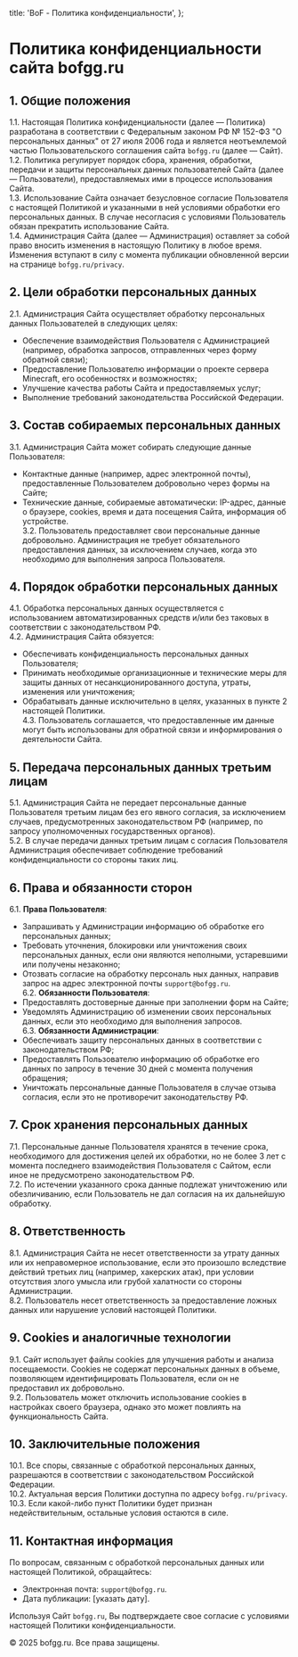   title: 'BoF - Политика конфиденциальности',
};

# Политика конфиденциальности сайта bofgg.ru

## 1. Общие положения

1.1. Настоящая Политика конфиденциальности (далее — Политика) разработана в соответствии с Федеральным законом РФ № 152-ФЗ "О персональных данных" от 27 июля 2006 года и является неотъемлемой частью Пользовательского соглашения сайта `bofgg.ru` (далее — Сайт).  
1.2. Политика регулирует порядок сбора, хранения, обработки, передачи и защиты персональных данных пользователей Сайта (далее — Пользователи), предоставляемых ими в процессе использования Сайта.  
1.3. Использование Сайта означает безусловное согласие Пользователя с настоящей Политикой и указанными в ней условиями обработки его персональных данных. В случае несогласия с условиями Пользователь обязан прекратить использование Сайта.  
1.4. Администрация Сайта (далее — Администрация) оставляет за собой право вносить изменения в настоящую Политику в любое время. Изменения вступают в силу с момента публикации обновленной версии на странице `bofgg.ru/privacy`.

## 2. Цели обработки персональных данных

2.1. Администрация Сайта осуществляет обработку персональных данных Пользователей в следующих целях:

- Обеспечение взаимодействия Пользователя с Администрацией (например, обработка запросов, отправленных через форму обратной связи);
- Предоставление Пользователю информации о проекте сервера Minecraft, его особенностях и возможностях;
- Улучшение качества работы Сайта и предоставляемых услуг;
- Выполнение требований законодательства Российской Федерации.

## 3. Состав собираемых персональных данных

3.1. Администрация Сайта может собирать следующие данные Пользователя:

- Контактные данные (например, адрес электронной почты), предоставленные Пользователем добровольно через формы на Сайте;
- Технические данные, собираемые автоматически: IP-адрес, данные о браузере, cookies, время и дата посещения Сайта, информация об устройстве.  
  3.2. Пользователь предоставляет свои персональные данные добровольно. Администрация не требует обязательного предоставления данных, за исключением случаев, когда это необходимо для выполнения запроса Пользователя.

## 4. Порядок обработки персональных данных

4.1. Обработка персональных данных осуществляется с использованием автоматизированных средств и/или без таковых в соответствии с законодательством РФ.  
4.2. Администрация Сайта обязуется:

- Обеспечивать конфиденциальность персональных данных Пользователя;
- Принимать необходимые организационные и технические меры для защиты данных от несанкционированного доступа, утраты, изменения или уничтожения;
- Обрабатывать данные исключительно в целях, указанных в пункте 2 настоящей Политики.  
  4.3. Пользователь соглашается, что предоставленные им данные могут быть использованы для обратной связи и информирования о деятельности Сайта.

## 5. Передача персональных данных третьим лицам

5.1. Администрация Сайта не передает персональные данные Пользователя третьим лицам без его явного согласия, за исключением случаев, предусмотренных законодательством РФ (например, по запросу уполномоченных государственных органов).  
5.2. В случае передачи данных третьим лицам с согласия Пользователя Администрация обеспечивает соблюдение требований конфиденциальности со стороны таких лиц.

## 6. Права и обязанности сторон

6.1. **Права Пользователя**:

- Запрашивать у Администрации информацию об обработке его персональных данных;
- Требовать уточнения, блокировки или уничтожения своих персональных данных, если они являются неполными, устаревшими или получены незаконно;
- Отозвать согласие на обработку персональ ных данных, направив запрос на адрес электронной почты `support@bofgg.ru`.  
  6.2. **Обязанности Пользователя**:
- Предоставлять достоверные данные при заполнении форм на Сайте;
- Уведомлять Администрацию об изменении своих персональных данных, если это необходимо для выполнения запросов.  
  6.3. **Обязанности Администрации**:
- Обеспечивать защиту персональных данных в соответствии с законодательством РФ;
- Предоставлять Пользователю информацию об обработке его данных по запросу в течение 30 дней с момента получения обращения;
- Уничтожать персональные данные Пользователя в случае отзыва согласия, если это не противоречит законодательству РФ.

## 7. Срок хранения персональных данных

7.1. Персональные данные Пользователя хранятся в течение срока, необходимого для достижения целей их обработки, но не более 3 лет с момента последнего взаимодействия Пользователя с Сайтом, если иное не предусмотрено законодательством РФ.  
7.2. По истечении указанного срока данные подлежат уничтожению или обезличиванию, если Пользователь не дал согласия на их дальнейшую обработку.

## 8. Ответственность

8.1. Администрация Сайта не несет ответственности за утрату данных или их неправомерное использование, если это произошло вследствие действий третьих лиц (например, хакерских атак), при условии отсутствия злого умысла или грубой халатности со стороны Администрации.  
8.2. Пользователь несет ответственность за предоставление ложных данных или нарушение условий настоящей Политики.

## 9. Cookies и аналогичные технологии

9.1. Сайт использует файлы cookies для улучшения работы и анализа посещаемости. Cookies не содержат персональных данных в объеме, позволяющем идентифицировать Пользователя, если он не предоставил их добровольно.  
9.2. Пользователь может отключить использование cookies в настройках своего браузера, однако это может повлиять на функциональность Сайта.

## 10. Заключительные положения

10.1. Все споры, связанные с обработкой персональных данных, разрешаются в соответствии с законодательством Российской Федерации.  
10.2. Актуальная версия Политики доступна по адресу `bofgg.ru/privacy`.  
10.3. Если какой-либо пункт Политики будет признан недействительным, остальные условия остаются в силе.

## 11. Контактная информация

По вопросам, связанным с обработкой персональных данных или настоящей Политикой, обращайтесь:

- Электронная почта: `support@bofgg.ru`.
- Дата публикации: [указать дату].

Используя Сайт `bofgg.ru`, Вы подтверждаете свое согласие с условиями настоящей Политики конфиденциальности.

© 2025 bofgg.ru. Все права защищены.
